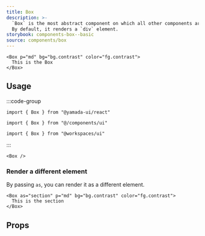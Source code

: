 ```yaml
---
title: Box
description: >-
  `Box` is the most abstract component on which all other components are built.
  By default, it renders a `div` element.
storybook: components-box--basic
source: components/box
---
```


```tsx preview
<Box p="md" bg="bg.contrast" color="fg.contrast">
  This is the Box
</Box>
```

## Usage

:::code-group

```tsx [package]
import { Box } from "@yamada-ui/react"
```

```tsx [alias]
import { Box } from "@/components/ui"
```

```tsx [monorepo]
import { Box } from "@workspaces/ui"
```

:::

```tsx
<Box />
```

### Render a different element

By passing `as`, you can render it as a different element.

```tsx preview
<Box as="section" p="md" bg="bg.contrast" color="fg.contrast">
  This is the section
</Box>
```

## Props

<PropsTable name="box" />
